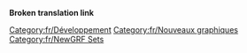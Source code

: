 '''Broken translation link'''{{en/-}}{{en/Bilingual box| Fr
| ---.
| ''Pages involved with the 8bpp graphics replacement project, "OpenGFX". Main page: [[Main/fr/Remplacement de graphiques|Graphics Replacement]].''}}

[[Category:fr/Développement]]
[[Category:fr/Nouveaux graphiques]]
[[Category:fr/NewGRF Sets]]